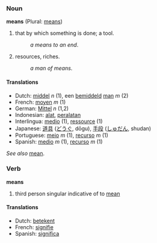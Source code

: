 ===Noun===
'''means''' (Plural: [[means]])

#that by which something is done; a tool.
#:''a means to an end''.
#resources, riches.
#:''a man of means''.

==== Translations ====
*Dutch: [[middel]] ''n'' (1), een [[bemiddeld]] [[man]] ''m'' (2)
*French: [[moyen]] ''m'' (1)
*German: [[Mittel]] ''n'' (1,2)
*Indonesian: [[alat]], [[alat|peralatan]]
*Interlingua: [[medio]] (1), [[ressource]] (1)
*Japanese: [[道具]] ([[どうぐ]], dōgu), [[手段]] ([[しゅだん]], shudan)
*Portuguese: [[meio]] ''m'' (1), [[recurso]] ''m'' (1)
*Spanish: [[medio]] ''m'' (1), [[recurso]] ''m'' (1)

''See also'' [[mean]].

=== Verb ===
'''means'''

# third person singular indicative of to [[mean]]

====Translations====
*Dutch: [[betekent]]
*French: [[signifie]]
*Spanish: [[significa]]
